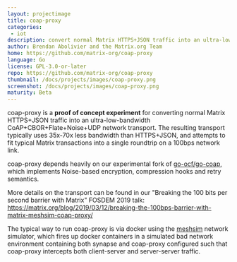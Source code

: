 ```yaml
---
layout: projectimage
title: coap-proxy
categories:
 - iot
description: convert normal Matrix HTTPS+JSON traffic into an ultra-low-bandwidth CoAP+CBOR+Flate+Noise+UDP network transport
author: Brendan Abolivier and the Matrix.org Team
home: https://github.com/matrix-org/coap-proxy
language: Go
license: GPL-3.0-or-later
repo: https://github.com/matrix-org/coap-proxy
thumbnail: /docs/projects/images/coap-proxy.png
screenshot: /docs/projects/images/coap-proxy.png
maturity: Beta
---
```


coap-proxy is a **proof of concept experiment** for converting normal Matrix HTTPS+JSON
traffic into an ultra-low-bandwidth CoAP+CBOR+Flate+Noise+UDP network transport.
The resulting transport typically uses 35x-70x less bandwidth than HTTPS+JSON, and
attempts to fit typical Matrix transactions into a single roundtrip on a 100bps network link.

coap-proxy depends heavily on our experimental fork of [go-ocf/go-coap](https://github.com/matrix-org/go-coap),
which implements Noise-based encryption, compression hooks and retry semantics.

More details on the transport can be found in our
"Breaking the 100 bits per second barrier with Matrix" FOSDEM 2019 talk:
https://matrix.org/blog/2019/03/12/breaking-the-100bps-barrier-with-matrix-meshsim-coap-proxy/

The typical way to run coap-proxy is via docker using the [meshsim](https://github.com/matrix-org/meshsim)
network simulator, which fires up docker containers in a simulated bad network environment
containing both synapse and coap-proxy configured such that coap-proxy intercepts both client-server and
server-server traffic.
